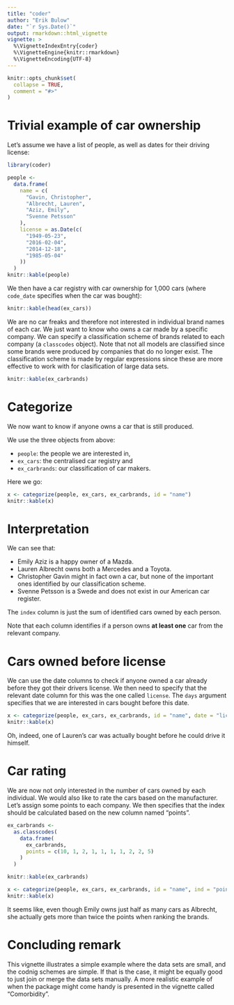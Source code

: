```yaml
---
title: "coder"
author: "Erik Bulow"
date: "`r Sys.Date()`"
output: rmarkdown::html_vignette
vignette: >
  %\VignetteIndexEntry{coder}
  %\VignetteEngine{knitr::rmarkdown}
  %\VignetteEncoding{UTF-8}
---
```


```r
knitr::opts_chunk$set(
  collapse = TRUE,
  comment = "#>"
)
```

# Trivial example of car ownership

Let's assume we have a list of people, as well as dates for their driving license:

```r

library(coder)

people <- 
  data.frame(
    name = c(
      "Gavin, Christopher",
      "Albrecht, Lauren",
      "Aziz, Emily",
      "Svenne Petsson"
    ),
    license = as.Date(c(
      "1949-05-23",
      "2016-02-04",
      "2014-12-18",
      "1985-05-04"
    ))
  )
knitr::kable(people)
```

We then have a car registry with car ownership for 1,000 cars (where `code_date` specifies when the car was bought):

```r
knitr::kable(head(ex_cars))
```

We are no car freaks and therefore not interested in individual brand names of each car.
We just want to know who owns a car made by a specific company.
We can specify a classification scheme of brands related to each company (a `classcodes` object).
Note that not all models are classified since some brands were produced by companies that do no longer exist.
The classification scheme is made by regular expressions since these are more effective to work with for clasification of large data sets.


```r
knitr::kable(ex_carbrands)
```


# Categorize 

We now want to know if anyone owns a car that is still produced.

We use the three objects from above:

* `people`: the people we are interested in,
* `ex_cars`: the centralised car registry and
* `ex_carbrands`: our classification of car makers. 

Here we go:

```r
x <- categorize(people, ex_cars, ex_carbrands, id = "name")
knitr::kable(x)
```

# Interpretation

We can see that:

* Emily Aziz is a happy owner of a Mazda. 
* Lauren Albrecht owns both a Mercedes and a Toyota.
* Christopher Gavin might in fact own a car, but none of the important ones identified by our classification scheme.
* Svenne Petsson is a Swede and does not exist in our American car register.

The `index` column is just the sum of identified cars owned by each person.

Note that each column identifies if a person owns **at least one** car from the relevant company.


# Cars owned before license

We can use the date columns to check if anyone owned a car already before they got their drivers license.
We then need to specify that the relevant date column for this was the one called `license`.
The `days` argument specifies that we are interested in cars bought before this date.

```r
x <- categorize(people, ex_cars, ex_carbrands, id = "name", date = "license", days = c(-Inf, -1))
knitr::kable(x)
```

Oh, indeed, one of Lauren's car was actually bought before he could drive it himself. 


# Car rating

We are now not only interested in the number of cars owned by each individual. 
We would also like to rate the cars based on the manufacturer. Let's assign some points to each company.
We then specifies that the index should be calculated based on the new column named "points".

```r
ex_carbrands <- 
  as.classcodes(
    data.frame(
      ex_carbrands, 
      points = c(10, 1, 2, 1, 1, 1, 1, 2, 2, 5)
    )
  )

knitr::kable(ex_carbrands)

x <- categorize(people, ex_cars, ex_carbrands, id = "name", ind = "points")
knitr::kable(x)
```

It seems like, even though Emily owns just half as many cars as Albrecht, she actually gets more than twice the points when ranking the brands.


# Concluding remark

This vignette illustrates a simple example where the data sets are small, and the codnig schemes are simple. 
If that is the case, it might be equally good to just join or merge the data sets manually. 
A more realistic example of when the package might come handy is presented in the vignette called "Comorbidity".